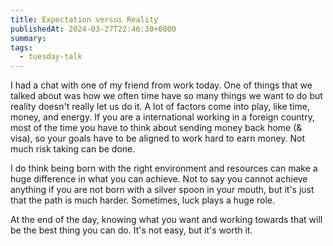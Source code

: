 ```yaml
---
title: Expectation versus Reality
publishedAt: 2024-03-27T22:46:30+0800
summary: 
tags:
  - tuesday-talk
---
```


I had a chat with one of my friend from work today. One of things that we talked about was how we often time have so many things we want to do but reality doesn't really let us do it. A lot of factors come into play, like time, money, and energy. If you are a international working in a foreign country, most of the time you have to think about sending money back home (& visa), so your goals have to be aligned to work hard to earn money. Not much risk taking can be done.

I do think being born with the right environment and resources can make a huge difference in what you can achieve. Not to say you cannot achieve anything if you are not born with a silver spoon in your mouth, but it's just that the path is much harder. Sometimes, luck plays a huge role.

At the end of the day, knowing what you want and working towards that will be the best thing you can do. It's not easy, but it's worth it. 